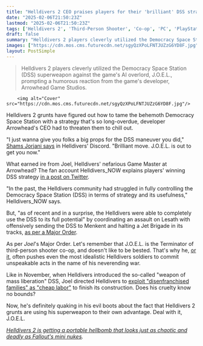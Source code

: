 ```yaml
---
title: "Helldivers 2 CEO praises players for their 'brilliant' DSS strategy, but follows up with a grave threat: 'J.O.E.L. is out to get you now'"
date: "2025-02-06T21:50:23Z"
lastmod: "2025-02-06T21:50:23Z"
tags: ['Helldivers 2', 'Third-Person Shooter', 'Co-op', 'PC', 'PlayStation']
draft: false
summary: "Helldivers 2 players cleverly utilized the Democracy Space Station (DSS) superweapon against the game's AI overlord, J.O.E.L., prompting a humorous reaction from the game's developer, Arrowhead Game Studios."
images: ["https://cdn.mos.cms.futurecdn.net/sgyQzXPoLFNTJUZzG6YD8F.jpg"]
layout: PostSimple
---
```

> Helldivers 2 players cleverly utilized the Democracy Space Station (DSS) superweapon against the game's AI overlord, J.O.E.L., prompting a humorous reaction from the game's developer, Arrowhead Game Studios.


        <img alt="Cover" src="https://cdn.mos.cms.futurecdn.net/sgyQzXPoLFNTJUZzG6YD8F.jpg"/>
        
Helldivers 2 grunts have figured out how to tame the behemoth Democracy Space Station with a strategy that's so long-overdue, developer Arrowhead's CEO had to threaten them to chill out.

"I just wanna give you folks a big props for the DSS maneuver you did," [<u>Shams Jorjani says</u>](https://x.com/Helldivers_NOW/status/1887177229240836598) in Helldivers' Discord. "Brilliant move. J.O.E.L. is out to get you now."

What earned ire from Joel, Helldivers' nefarious Game Master at Arrowhead? The fan account Helldivers_NOW explains players' winning DSS strategy [<u>in a post on Twitter</u>](https://x.com/Helldivers_NOW/status/1886791531832750379).

"In the past, the Helldivers community had struggled in fully controlling the Democracy Space Station (DSS) in terms of strategy and its usefulness," Helldivers_NOW says.

But, "as of recent and in a surprise, the Helldivers were able to completely use the DSS to its full potential" by coordinating an assault on Lesath with offensively sending the DSS to Menkent and halting a Jet Brigade in its tracks, [<u>as per a Major Order</u>](https://www.reddit.com/r/Helldivers/comments/1idotiv/with_the_new_major_order_its_time_to_destroy_that/).

As per *Joel*'s Major Order. Let's remember that J.O.E.L. is the Terminator of third-person shooter co-op, and doesn't like to be bested. That's why he, [<u>or it</u>](https://www.gamesradar.com/games/third-person-shooter/helldivers-2-game-master-joel-seen-for-the-first-time-on-video-and-now-we-have-3-unnerving-truths-he-isnt-human-has-psychic-powers-and-his-name-is-an-acronym/), often pushes even the most idealistic Helldivers soldiers to commit unspeakable acts in the name of his neverending war.

Like in November, when Helldivers introduced the so-called "weapon of mass liberation" DSS, Joel directed Helldivers to [<u>exploit "disenfranchised families" as "cheap labor"</u>](https://www.gamesradar.com/games/third-person-shooter/helldivers-2s-joel-gives-cruelest-major-order-yet-as-high-command-eyes-disenfranchised-families-as-cheap-labor-to-work-on-the-dangerously-sketchy-new-superweapon/) to finish its construction. Does his cruelty know no bounds?

Now, he's definitely quaking in his evil boots about the fact that Helldivers 2 grunts are using his superweapon to their own advantage. Deal with it, J.O.E.L.

[<u><em>Helldivers 2 is getting a portable hellbomb that looks just as chaotic and deadly as Fallout's mini nukes</em></u>](https://www.gamesradar.com/games/third-person-shooter/helldivers-2-is-getting-a-portable-hellbomb-that-looks-just-as-chaotic-and-deadly-as-fallouts-mini-nukes/)*.*
        